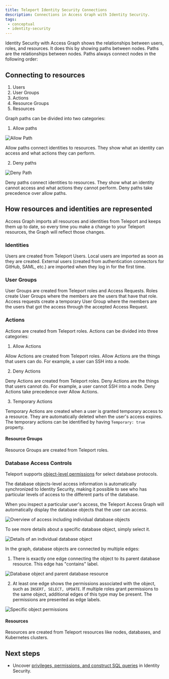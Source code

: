 ```yaml
---
title: Teleport Identity Security Connections
description: Connections in Access Graph with Identity Security.
tags:
 - conceptual
 - identity-security
---
```


Identity Security with Access Graph shows the relationships between users, roles, and resources. 
It does this by showing paths between nodes. Paths are the relationships between nodes. 
Paths always connect nodes in the following order:

## Connecting to resources

1. Users
1. User Groups
1. Actions
1. Resource Groups
1. Resources

Graph paths can be divided into two categories:

1. Allow paths

![Allow Path](../../img/access-graph/allow-path.png)

Allow paths connect identities to resources. They show what an identity can access and what actions they can perform.

2. Deny paths

![Deny Path](../../img/access-graph/deny-path.png)

Deny paths connect identities to resources. They show what an identity cannot access and what actions they cannot perform. Deny paths take precedence over allow paths.

## How resources and identities are represented

Access Graph imports all resources and identities from Teleport and keeps them up to date, so every time you make a change
to your Teleport resources, the Graph will reflect those changes.

### Identities

Users are created from Teleport Users.
Local users are imported as soon as they are created.
External users (created from authentication connectors for GitHub, SAML, etc.) are imported when they log in for the first time.

### User Groups

User Groups are created from Teleport roles and Access Requests. Roles create User Groups where the members
are the users that have that role. Access requests create a temporary User Group where the members are the users that
got the access through the accepted Access Request.

### Actions

Actions are created from Teleport roles. Actions can be divided into three
categories:

1. Allow Actions

Allow Actions are created from Teleport roles. Allow Actions are the things that users can do. 
For example, a user can SSH into a node.

2. Deny Actions

Deny Actions are created from Teleport roles. Deny Actions are the things that users cannot do. 
For example, a user cannot SSH into a node. Deny Actions take precedence over Allow Actions.

3. Temporary Actions

Temporary Actions are created when a user is granted temporary access to a resource. 
They are automatically deleted when the user's access expires. The temporary actions 
can be identified by having `Temporary: true` property.

#### Resource Groups

Resource Groups are created from Teleport roles.

### Database Access Controls

Teleport supports [object-level permissions](../enroll-resources/database-access/rbac.mdx) for select database protocols.

The database objects-level access information is automatically synchronized to Identity Security, making it possible to see who has particular levels of access to the different parts of the database.

When you inspect a particular user's access, the Teleport Access Graph will automatically display the database objects that the user can access.

![Overview of access including individual database objects](../../img/access-graph/dac/overview.png)

To see more details about a specific database object, simply select it.

![Details of an individual database object](../../img/access-graph/dac/db-object-details.png)

In the graph, database objects are connected by multiple edges:

1. There is exactly one edge connecting the object to its parent database resource. This edge has "contains" label.

![Database object and parent database resource](../../img/access-graph/dac/db-object-contains-relation.png)

2. At least one edge shows the permissions associated with the object, such as `INSERT, SELECT, UPDATE`. If multiple roles grant permissions to the same object, additional edges of this type may be present. The permissions are presented as edge labels.

![Specific object permissions](../../img/access-graph/dac/db-object-permissions-label.png)

#### Resources

Resources are created from Teleport resources like nodes, databases, and Kubernetes clusters.

## Next steps
- Uncover [privileges, permissions, and construct SQL queries](./policy-how-to-use.mdx) in  Identity Security.

